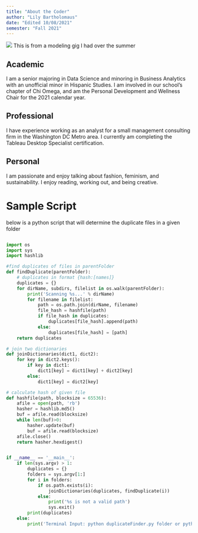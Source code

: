 ```yaml
---
title: "About the Coder"
author: "Lily Bartholomaus"
date: "Edited 10/08/2021"
semester: "Fall 2021"
---
```


![](https://github.com/lmbartholomaus/content/blob/main/IMG_3349.jpg?raw=true)
This is from a modeling gig I had over the summer


## Academic
I am a senior majoring in Data Science and minoring in Business Analytics with an unofficial minor in Hispanic Studies. 
I am involved in our school's chapter of Chi Omega, and am the Personal Development and Wellness Chair for the 2021 calendar year. 
 
## Professional
I have experience working as an analyst for a small management consulting firm in the Washington DC Metro area. 
I currently am completing the Tableau Desktop Specialist certification.

## Personal
I am passionate and enjoy talking about fashion, feminism, and sustainability.
I enjoy reading, working out, and being creative.


# Sample Script
below is a python script that will determine the duplicate files in a given folder

```python

import os
import sys
import hashlib

#find duplicates of files in parentFolder
def findDuplicate(parentFolder):
    # duplicates in format {hash:[names]}
    duplicates = {}
    for dirName, subdirs, filelist in os.walk(parentFolder):
        print('Scanning %s...' % dirName)
        for filename in filelist:
            path = os.path.join(dirName, filename)
            file_hash = hashfile(path)
            if file_hash in duplicates:
                duplicates[file_hash].append(path)
            else:
                duplicates[file_hash] = [path]
    return duplicates

# join two dictionaries
def joinDictionaries(dict1, dict2):
    for key in dict2.keys():
        if key in dict1:
            dict1[key] = dict1[key] + dict2[key]
        else:
            dict1[key] = dict2[key]

# calculate hash of given file
def hashfile(path, blocksize = 65536):
    afile = open(path, 'rb')
    hasher = hashlib.md5()
    buf = afile.read(blocksize)
    while len(buf)>0:
        hasher.update(buf)
        buf = afile.read(blocksize)
    afile.close()
    return hasher.hexdigest()


if __name__ == '__main__':
    if len(sys.argv) > 1:
        duplicates = {}
        folders = sys.argv[1:]
        for i in folders:
            if os.path.exists(i):
                joinDictionaries(duplicates, findDuplicate(i))
            else:
                print('%s is not a valid path')
                sys.exit()
        print(duplicates)
    else:
        print('Terminal Input: python duplicateFinder.py folder or python duplicateFinder.py folder1 folder2 folder3')
        
 ```
